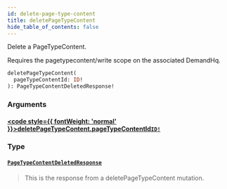 ```yaml
---
id: delete-page-type-content
title: deletePageTypeContent
hide_table_of_contents: false
---
```








Delete a PageTypeContent.

Requires the pagetypecontent/write scope on the associated DemandHq.

```graphql
deletePageTypeContent(
  pageTypeContentId: ID!
): PageTypeContentDeletedResponse!
```


### Arguments

#### [<code style={{ fontWeight: 'normal' }}>deletePageTypeContent.<b>pageTypeContentId</b></code>](#)<Bullet />[`ID!`](/demand/api/graphql-admin/reference/scalars/id) <Badge class="secondary" text="non-null"/> <Badge class="secondary" text="scalar"/>
> 
> 

### Type

#### [`PageTypeContentDeletedResponse`](/demand/api/graphql-admin/reference/objects/page-type-content-deleted-response) <Badge class="secondary" text="object"/>
> This is the response from a deletePageTypeContent mutation.
> 





